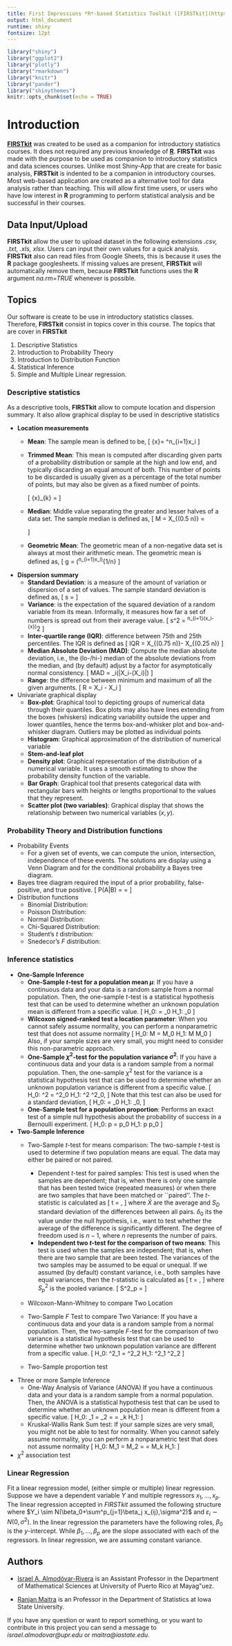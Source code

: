 ---
title: First Impressions *R*-based Statistics Toolkit ([FIRSTkit](https://github.com/ialmodovar/FIRSTkit))
output: html_document
runtime: shiny
fontsize: 12pt
---

```{r setup, include=FALSE}
library("shiny")
library("ggplot2")
library("plotly")
library("rmarkdown")
library("knitr")
library("pander")
library("shinythemes")
knitr::opts_chunk$set(echo = TRUE)
```

# Introduction 


[**FIRSTkit**](https://github.com/ialmodovar/FIRSTkit) was created to be used as a companion for introductory statistics courses. It does not required any previous knowledge of [**R**](https://www.r-project.org/). **FIRSTkit** was made with the purpose to be used as companion to introductory statistics and data sciences courses. Unlike most Shiny-App that are create for basic analysis, **FIRSTkit** is indented to be a companion in introductory courses. Most web-based application are created as a alternative tool for data analysis rather than teaching. This will allow first time users, or users who have low interest in **R** programming to perform statistical analysis and be successful in their courses. 


## Data Input/Upload

**FIRSTkit** allow the user to upload dataset in the following extensions *.csv, .txt, .xls, xlsx*. Users can input their own values for a quick analysis. **FIRSTkit** also can read files from Google Sheets, this is because it uses the **R** package googlesheets. If missing values are present, **FIRSTkit** will automatically remove them, because **FIRSTkit** functions uses the **R** argument *na.rm=TRUE* whenever is possible. 

## Topics

Our software is create to be use in introductory statistics classes. Therefore, **FIRSTkit** consist in topics cover in this course. 
The topics that are cover in **FIRSTkit** 

1) Descriptive Statistics
2) Introduction to Probability Theory
3) Introduction to Distribution Function
2) Statistical Inference 
3) Simple and Multiple Linear regression.

### **Descriptive statistics**

As a descriptive tools, **FIRSTkit** allow to compute location and dispersion summary. It also allow graphical display to be used in descriptive statistics

  + **Location measurements**
    + **Mean**: The sample mean is defined to be,
\[
\bar{x}= \frac{1}{n}\sum^n_{i=1}x_i
\]
    + **Trimmed Mean**: This mean is computed after discarding given parts of a probability distribution or sample at the high and low end, and typically discarding an equal amount of both. This number of points to be discarded is usually given as a percentage of the total number of points, but may also be given as a fixed number of points. 

      <!-- 1- Find the number of observations $n$. -->

      <!-- 2- Reorder the $X_i$ from the smallest to the largest. -->

      <!-- 3- Find lower case $p$ proportion trimmed. -->

      <!-- 4- Compute $np$. If $np$ is an integer use $k=np$ and trim $k$ observations at both ends. The remaining observations is $n-2k$. The trimmed mean is defined as, -->
      \[
      \bar{x}_{k} = \frac{X_{k+1}+X_{k+2}+…+X_{n-k}}{n-2k} 
      \]
      
    + **Median**: Middle value separating the greater and lesser halves of a data set. The sample median is defined as,
\[
M = X_{(0.5 \times n)} =
\begin{cases}
\frac{X_{(n/2)}+X_{(n/2)+1}}{2} & \mbox{if $n$ is even} \\
X_{(n+1)/2} & \mbox{if $n$ is odd}
\end{cases}
\]
    + **Geometric Mean**: The geometric mean of a non-negative data set is always at most their arithmetic mean. The geometric mean is defined as,
\[
g = \left(\prod^n_{i=1}x_i\right)^{1/n}
\]
  + **Dispersion summary**
    + **Standard Deviation**: is a measure of the amount of variation or dispersion of a set of values. The sample standard deviation is defined as,
\[
s = \sqrt{\frac{1}{n-1}\sum^n_{i=1}(x_i-\bar{x})^2}
\]
    + **Variance**: is the expectation of the squared deviation of a random variable from its mean. Informally, it measures how far a set of numbers is spread out from their average value. 
\[
s^2 = \frac{1}{n-1}\sum^n_{i=1}(x_i-\bar{x})^2
\]
    + **Inter-quartile range (IQR)**: difference between 75th and 25th percentiles. The IQR is defined as
\[
IQR = X_{(0.75 n)}- X_{(0.25 n)}
\]
    + **Median Absolute Deviation (MAD)**: Compute the median absolute deviation, i.e., the (lo-/hi-) median of the absolute deviations from the median, and (by default) adjust by a factor for asymptotically normal consistency.
\[
MAD = \mbox{median}_i(|X_i-\mbox{median}(X_i)|)
\]
    + **Range**: the difference between minimum and maximum of all the given arguments.
\[
R = \max X_i - \min X_i
\]

  + Univariate graphical display 
    + **Box-plot**:  Graphical tool to depicting groups of numerical data through their quantiles. Box plots may also have lines extending from the boxes (whiskers) indicating variability outside the upper and lower quantiles, hence the terms box-and-whisker plot and box-and-whisker diagram. Outliers may be plotted as individual points
    + **Histogram**: Graphical approximation of the distribution of numerical variable
    + **Stem-and-leaf plot**
    + **Density plot**: Graphical representation of the distribution of a numerical variable. It uses a smooth estimating to show the probability density function of the variable.
    + **Bar Graph**: Graphical tool that presents categorical data with rectangular bars with heights or lengths proportional to the values that they represent.
    + **Scatter plot (two variables)**: Graphical display that shows the relationship between two numerical variables $(x,y)$.

### **Probability Theory and Distribution functions**

  + Probability Events
    + For a given set of events, we can compute the union, intersection, independence of these events. The solutions are display using a Venn Diagram and for the conditional probability a Bayes tree diagram.
  
  + Bayes tree diagram required the input of a prior probability, false-positive, and true positive.
    \[
    P(A|B) = \frac{P(B|A)P(A)}{P(B)} = \frac{P(B|A)P(A)}{P(B|A^c)P(A^c)+P(B|A)P(A)}
    \]
  + Distribution functions
    + Binomial Distribution:
    + Poisson Distribution:
    + Normal Distribution:
    + Chi-Squared Distribution:
    + Student's $t$ distribution:
    + Snedecor's $F$ distribution:

### **Inference statistics**

  + **One-Sample Inference** 
    + **One-Sample *t*-test for a population mean $\mu$**: If you have a continuous data and your data is a random sample from a normal population. Then, the one-sample $t$-test is a statistical hypothesis test that can be used to determine whether an unknown population mean is different from a specific value. 
      \[
      H_0: \mu = \mu_0 \mbox{ against } H_1: \mu \neq \mu_0
      \]
    + **Wilcoxon signed-ranked test a location parameter**: When you cannot safely assume normality, you can perform a nonparametric test that does not assume normality
      \[
      H_0: M = M_0 \mbox{ against } H_1: M \neq M_0
      \]
      Also, if your sample sizes are very small, you might need to consider this non-parametric approach.
    + **One-Sample $\chi^2$-test for the population variance $\sigma^2$**: If you have a continuous data and your data is a random sample from a normal population. Then, the one-sample $\chi^2$ test for the variance is a statistical hypothesis test that can be used to determine whether an unknown population variance is different from a specific value. 
      \[
      H_0: \sigma^2 = \sigma^2_0 \mbox{ against } H_1: \sigma^2 \neq \sigma^2_0,
      \]
      Note that this test can also be used for a standard deviation,
      \[
      H_0: \sigma = \sigma_0 \mbox{ against } H_1: \sigma \neq \sigma_0,
      \]
    + **One-Sample test for a population proportion**: Performs an exact test of a simple null hypothesis about the probability of success in a Bernoulli experiment.
      \[
      H_0: p = p_0 \mbox{ against } H_1: p \neq p_0
      \]
    
  + **Two-Sample Inference**
    + Two-Sample $t$-test for means comparison: The two-sample $t$-test is used to determine if two population means are equal. The data may either be paired or not paired.
      + Dependent $t$-test for paired samples: This test is used when the samples are dependent; that is, when there is only one sample that has been tested twice (repeated measures) or when there are two samples that have been matched or ``paired''.  The $t$-statistic is calculated as
    \[
    t = \frac{\bar{X}-\delta_0}{S_D/\sqrt{n}},
    \]
where $\bar{X}$ are the average and $S_D$ standard deviation of the differences between all pairs. $\delta_0$ its the value under the null hypothesis, i.e., want to test whether the average of the difference is significantly different. The degree of freedom used is $n-1$, where $n$ represents the number of pairs. 
      + **Independent two $t$-test for the comparison of two means**: 
      This test is used when the samples are independent; that is, when there are two sample that are been tested. The variances of the two samples may be assumed to be equal or unequal. If we assumed (by default) constant variance, i.e., both samples have equal variances, then the $t$-statistic is calculated as
    \[
    t = \frac{\bar{X}_1-\bar{X}_2-\delta_0}{\sqrt{S^2_p\left(\frac{1}{n_1} +\frac{1}{n_2}\right)}},
    \]
where $S^2_p$ is the pooled variance.
\[
S^2_p = \frac{(n_1-1)S^2_1+ (n_2-1)S^2_2}{n_1+n_2-2}
\]

    + Wilcoxon-Mann-Whitney to compare Two Location 

    + Two-Sample *F* Test to compare Two Variance: If you have a continuous data and your data is a random sample from a normal population. Then, the two-sample $F$-test for the comparison of two variance is a statistical hypothesis test that can be used to determine whether two unknown population variance are different from a specific value. 
      \[
      H_0: \sigma^2_1 = \sigma^2_2 \mbox{ against } H_1: \sigma^2_1 \neq \sigma^2_2
      \]
    + Two-Sample proportion test  
    
  + Three or more Sample Inference
    + One-Way Analysis of Variance (ANOVA)
     If you have a continuous data and your data is a random sample from a normal population. Then, the ANOVA is a statistical hypothesis test that can be used to determine whether an unknown population mean is different from a specific value. 
      \[
      H_0: \mu_1 = \mu_2 = \cdots = \mu_k \mbox{ against } H_1: \mbox{ at least one of them is different}
      \]
    + Kruskal-Wallis Rank Sum test: If your sample sizes are very small, you might not be able to test for normality.  When you cannot safely assume normality, you can perform a nonparametric test that does not assume normality
      \[
      H_0: M_1 = M_2 = \cdots = M_k \mbox{ against } H_1: \mbox{ at least one of them is different}
      \]

  + $\chi^2$ association test


### **Linear Regression**

Fit a linear regression model, (either simple or multiple)  linear regression. Suppose we have a dependent variable $Y$ and multiple regressors $x_1,\ldots, x_p$. The linear regression accepted in *FIRSTkit* assumed the following structure
\begin{equation}
Y_i = \beta_0+\sum^p_{j=1}\beta_j x_{ij}+\varepsilon_i
\end{equation}
where $Y_i \sim N(\beta_0+\sum^p_{j=1}\beta_j x_{ij},\sigma^2)$ and $\varepsilon_i \sim N(0,\sigma^2)$. In the linear regression the parameters have the following roles, $\beta_0$ is the $y$-intercept. While $\beta_1,\ldots, \beta_p$ are the slope associated with each of the regressors. In linear regression, we are assuming constant variance. 


## Authors

- [Israel A. Almodóvar-Rivera](https://github.com/ialmodovar/) is an Assistant Professor in the Department of Mathematical Sciences at University of Puerto Rico at Mayag\"uez. 

- [Ranjan Maitra](https://www.stat.iastate.edu/people/ranjan-maitra) is an Professor in the Department of Statistics at Iowa State University.

If you have any question or want to report something, or you want to contribute in this project you can send a message  to *israel.almodovar@upr.edu* or *maitra@iastate.edu*.

